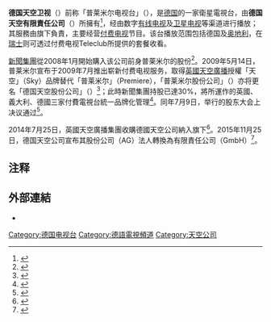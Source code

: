 {{Infobox TV channel
| name              =德国天空卫视<br />Sky Deutschland
| logofile          = LogoSky Deutschland.png
| logosize          = 125
| logocaption       = 金屬光澤標誌<br><small>（2011年10月－2014年11月）</small>
| logoalt           = 
| logo2             = 
| launch            = 1991年2月28日
| network           = 
| owner             = 德國天空有限責任公司
| slogan            = 
| country           = [[德国|德国]]
| broadcast area    = [[德国|德国]]、[[奥地利|奥地利]]、[[瑞士|瑞士]]
| headquarters      = {{DEU}}[[下弗灵|下弗灵]]
| former names      = Premiere<small>（1991年－2009年）</small>
| replaced names    = 
| replaced by names = 
| sister names      = 
| timeshift names   = 
| web               = {{url|http://www.sky.de}}
}}
'''德国天空卫视'''（{{lang-de|'''Sky Deutschland'''}}）前称「普莱米尔电视台」（{{lang|de|Premiere}}），是[[德国|德国]]的一家衛星電視台，由'''德国天空有限責任公司'''（{{lang|de|Sky Deutschland GmbH}}）所擁有<ref>{{cite web |url=https://www.kek-online.de/medienkonzentration/tv-sender/unternehmenssteckbriefe/sky/ |title=Sky |website=[[德國媒體集中委員會|KEK]] |date= |accessdate=2017-12-16 |via= |archive-url=https://web.archive.org/web/20171216144056/https://www.kek-online.de/medienkonzentration/tv-sender/unternehmenssteckbriefe/sky/ |archive-date=2017-12-16 |dead-url=yes }}</ref>，经由数字[[有线电视|有线电视]]及[[卫星电视|卫星电视]]等渠道进行播放；其服務由旗下{{lang|de|Sky Deutschland Fernsehen GmbH & Co. KG}}負責，主要经营[[付费电视|付费电视]]节目。该台播放范围包括德国及[[奥地利|奥地利]]，在[[瑞士|瑞士]]则可透过付费电视Teleclub所提供的套餐收看。

[[二十一世紀福斯|新聞集團]]從2008年1月開始購入该公司前身普莱米尔的股份<ref>{{cite news |author=Chris Tryhorn |url=https://www.theguardian.com/media/2008/jan/07/newscorporation.bskyb |title=News Corp buys stake in German pay-TV firm |publisher=The Guardian |date=2008-01-07 |accessdate= |via= |archive-date=2017-12-16 |archive-url=https://web.archive.org/web/20171216201409/https://www.theguardian.com/media/2008/jan/07/newscorporation.bskyb |dead-url=no }}</ref>。2009年5月14日，普莱米尔宣布于2009年7月推出崭新付费电视服务，取得[[英國天空廣播|英國天空廣播]]授權「天空」（Sky）品牌替代「普莱米尔」（Premiere），「普莱米尔股份公司」（{{lang|de|Premiere AG}}）亦将更名「德国天空股份公司」（{{lang|de|Sky Deutschland AG}}）<ref>{{cite press release |url=http://info.sky.de/inhalt/eng/medienzentrum_news_uk_14052009_2.jsp |script-title=New pay TV service to launch in Germany and Austria |publisher=Premiere |via= |author= |language= |date=2009-05-14 |accessdate= |archiveurl=https://web.archive.org/web/20171216201304/http://info.sky.de/inhalt/eng/medienzentrum_news_uk_14052009_2.jsp |archivedate=2017-12-16 |dead-url=no }}</ref>；此時新聞集團持股已達30%，將所運作的英國、義大利、德國三家付費電視台統一品牌化管理<ref>{{cite news |author=Scott Roxborough |url=https://www.hollywoodreporter.com/news/premiere-losses-subscribers-83923 |title=Premiere losses up, subscribers down |publisher=The Hollywood Reporter |date=2009-05-14 |accessdate= |via= |archive-date=2017-12-17 |archive-url=https://web.archive.org/web/20171217014130/https://www.hollywoodreporter.com/news/premiere-losses-subscribers-83923 |dead-url=no }}</ref>。同年7月9日，举行的股东大会上决议通过<ref>{{cite press release  |url=http://info.sky.de/inhalt/eng/medienzentrum_news_uk_14082009.jsp  |script-title=Company name changed to Sky Deutschland AG  |publisher=Sky Deutschland  |via=  |author=  |language=  |date=2009-08-14  |accessdate=  |archiveurl=https://web.archive.org/web/20171217013924/http://info.sky.de/inhalt/eng/medienzentrum_news_uk_14082009.jsp  |archivedate=2017-12-17  |dead-url=no  }}</ref>。<!--http://web.archive.org/web/20090923170236/http://info.sky.de:80/inhalt/eng/medienzentrum_newsunternehmen.jsp-->

2014年7月25日，英國天空廣播集團收購德國天空公司納入旗下<ref>{{cite press release |url=https://www.skygroup.sky/corporate/investors/rns/1951372 |script-title=Acquisition of Sky Italia and stake in Sky De |publisher=BSkyB |via= |author= |language= |date= 2014-07-25 |accessdate=|archiveurl= |archivedate=}}</ref>。2015年11月25日，德国天空公司宣布其股份公司（AG）法人轉換為有限責任公司（GmbH）<ref>{{cite press release |url=https://info.sky.de/inhalt/eng/medienzentrum_news_uk_271115_eng.jsp |script-title=Legal form changing conversion of Sky Deutschland AG into a GmbH |publisher=Sky Deutschland |via= |author= |language= |date=2015-11-25 |accessdate= |archiveurl=https://web.archive.org/web/20171216201242/https://info.sky.de/inhalt/eng/medienzentrum_news_uk_271115_eng.jsp |archivedate=2017-12-16 |dead-url=no }}</ref>。

==注释==
{{reflist|2}}

== 外部連結 ==
* {{official|http://www.sky.de}}

{{DEFAULTSORT:Sky DE}}
[[Category:德国电视台|Category:德国电视台]]
[[Category:德語電視頻道|Category:德語電視頻道]]
[[Category:天空公司|Category:天空公司]]